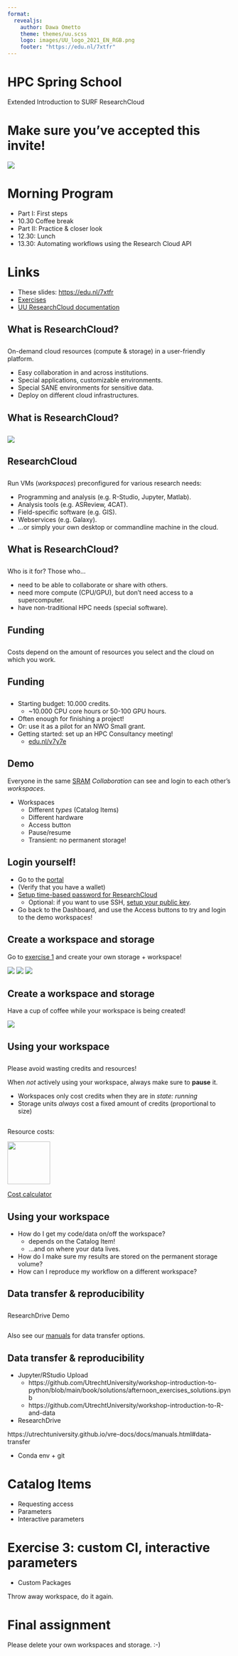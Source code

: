 ```yaml
--- 
format: 
  revealjs:
    author: Dawa Ometto
    theme: themes/uu.scss
    logo: images/UU_logo_2021_EN_RGB.png
    footer: "https://edu.nl/7xtfr"
---
```


# HPC Spring School {data-background-color="#FFCD00"}

Extended Introduction to SURF ResearchCloud

# Make sure you've accepted this invite!

![](images/qr_sram.png)

# Morning Program

- Part I: First steps
- 10.30 Coffee break
- Part II: Practice & closer look
- 12.30: Lunch
- 13.30: Automating workflows using the Research Cloud API

# Links

- These slides: [https://edu.nl/7xtfr](https://edu.nl/7xtfr)
- [Exercises]()
- [UU ResearchCloud documentation](https://utrechtuniversity.github.io/vre-docs/)

## What is ResearchCloud?
::: {style="text-align: left; margin-top: 2em"}

On-demand cloud resources (compute & storage) in a user-friendly platform.

- Easy collaboration in and across institutions.
- Special applications, customizable environments.
- Special SANE environments for sensitive data.
- Deploy on different cloud infrastructures.

:::

## What is ResearchCloud?
::: {style="text-align: left; margin-top: 2em"}

![](images/clouds.png)

:::

## ResearchCloud
::: {style="text-align: left; margin-top: 2em"}
Run VMs (*workspaces*) preconfigured for various research needs:

- Programming and analysis (e.g. R-Studio, Jupyter, Matlab).
- Analysis tools (e.g. ASReview, 4CAT).
- Field-specific software (e.g. GIS).
- Webservices (e.g. Galaxy).
- ...or simply your own desktop or commandline machine in the cloud.
:::

## What is ResearchCloud?
::: {style="text-align: left; margin-top: 2em"}

Who is it for? Those who...

- need to be able to collaborate or share with others.
- need more compute (CPU/GPU), but don't need access to a supercomputer.
- have non-traditional HPC needs (special software).

:::

## Funding
::: {style="text-align: left; margin-top: 2em"}
Costs depend on the amount of resources you select and the cloud on which you work.
:::

## Funding

::: {style="text-align: left; margin-top: 2em"}
- Starting budget: 10.000 credits.
  - ~10.000 CPU core hours or 50-100 GPU hours.
- Often enough for finishing a project!
- Or: use it as a pilot for an NWO Small grant.
- Getting started: set up an HPC Consultancy meeting!
  - [edu.nl/v7y7e](https://edu.nl/v7y7e)

:::

## Demo

Everyone in the same [SRAM](https://sram.surf.nl/) *Collaboration* can see and login to each other's *workspaces*.

- Workspaces
    * Different *types* (Catalog Items)
    * Different hardware
    * Access button
    * Pause/resume
    * Transient: no permanent storage!

## Login yourself!

- Go to the [portal](https://portal.live.surfresearchcloud.nl/)
- (Verify that you have a wallet)
- [Setup time-based password for ResearchCloud](https://servicedesk.surf.nl/wiki/spaces/WIKI/pages/9798290/Log+in+to+your+workspace#Logintoyourworkspace-WorkspaceAccesswithTOTP)
    * Optional: if you want to use SSH, [setup your public key](https://servicedesk.surf.nl/wiki/spaces/WIKI/pages/9798290/Log+in+to+your+workspace#Logintoyourworkspace-WorkspaceaccesswithSSH).
- Go back to the Dashboard, and use the Access buttons to try and login to the demo workspaces!

## Create a workspace and storage

Go to [exercise 1]() and create your own storage + workspace!

![](images/jupyter.png)
![](images/rstudio.png)
![](images/python_workbench.png)

## Create a workspace and storage

Have a cup of coffee while your workspace is being created!

<img src="https://imgs.xkcd.com/comics/compiling.png" />

## Using your workspace

::: {style="text-align: left; margin-top: 2em"}

Please avoid wasting credits and resources!

When *not* actively using your workspace, always make sure to **pause** it.

- Workspaces only cost credits when they are in *state: running*
- Storage units *always* cost a fixed amount of credits (proportional to size)

:::

##

Resource costs:

![](images/costs.png){width=1in}

[Cost calculator](https://utrechtuniversity.github.io/vre-docs/docs/responsible-use.html#cost-calculator)

## Using your workspace

- How do I get my code/data on/off the workspace?
   * depends on the Catalog Item!
   * ...and on where your data lives.
- How do I make sure my results are stored on the permanent storage volume?
- How can I reproduce my workflow on a different workspace?

## Data transfer & reproducibility

::: {style="text-align: left; margin-top: 2em"}

ResearchDrive Demo

:::

::: {style="text-align: left; margin-top: 2em"}

Also see our [manuals](https://utrechtuniversity.github.io/vre-docs/docs/manuals.html#data-transfer) for data transfer options.

:::

## Data transfer & reproducibility

- Jupyter/RStudio Upload
  - https://github.com/UtrechtUniversity/workshop-introduction-to-python/blob/main/book/solutions/afternoon_exercises_solutions.ipynb
  - https://github.com/UtrechtUniversity/workshop-introduction-to-R-and-data
- ResearchDrive

https://utrechtuniversity.github.io/vre-docs/docs/manuals.html#data-transfer

- Conda env + git

# Catalog Items

- Requesting access
- Parameters
- Interactive parameters

# Exercise 3: custom CI, interactive parameters

- Custom Packages

Throw away workspace, do it again.

# Final assignment

Please delete your own workspaces and storage. :-)